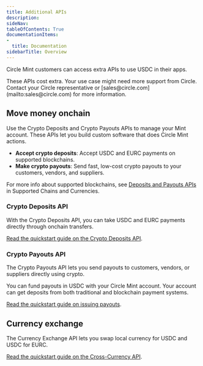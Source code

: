 ```yaml
---
title: Additional APIs
description: 
sideNav: 
tableOfContents: True
documentationItems:
-
  title: Documentation
sidebarTitle: Overview
---
```


Circle Mint customers can access extra APIs to use USDC in their apps.

<Note>
These APIs cost extra. Your use case might need more support from Circle.
Contact your Circle representative or
[sales@circle.com](mailto:sales@circle.com) for more information.
</Note>

## Move money onchain

Use the Crypto Deposits and Crypto Payouts APIs to manage your Mint account.
These APIs let you build custom software that does Circle Mint actions.

- **Accept crypto deposits**: Accept USDC and EURC payments on supported
  blockchains.
- **Make crypto payouts**: Send fast, low-cost crypto payouts to your customers,
  vendors, and suppliers.

For more info about supported blockchains, see
[Deposits and Payouts APIs](/circle-mint/supported-chains-and-currencies#deposits-and-payouts-apis)
in Supported Chains and Currencies.

### Crypto Deposits API

With the Crypto Deposits API, you can take USDC and EURC payments directly
through onchain transfers.

[Read the quickstart guide on the Crypto Deposits API](/circle-mint/crypto-payments-quickstart).

### Crypto Payouts API

The Crypto Payouts API lets you send payouts to customers, vendors, or suppliers
directly using crypto.

You can fund payouts in USDC with your Circle Mint account. Your account can get
deposits from both traditional and blockchain payment systems.

[Read the quickstart guide on issuing payouts](/circle-mint/crypto-payouts).

## Currency exchange

The Currency Exchange API lets you swap local currency for USDC and USDC for
EURC.

[Read the quickstart guide on the Cross-Currency API](/circle-mint/exchange-local-currency-usdc).

